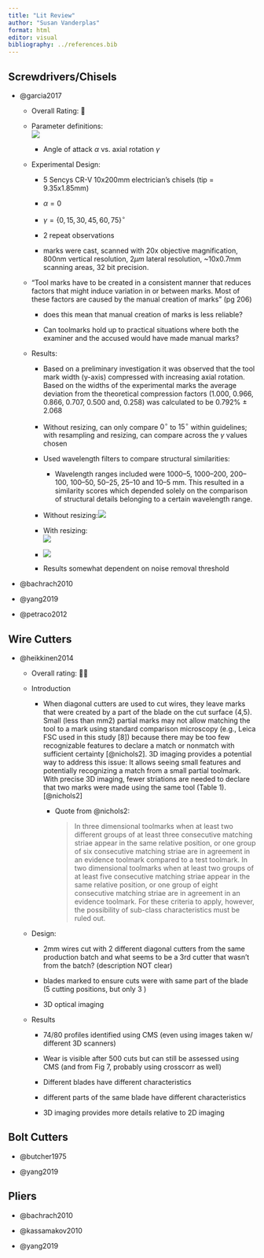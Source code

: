 ```yaml
---
title: "Lit Review"
author: "Susan Vanderplas"
format: html
editor: visual
bibliography: ../references.bib
---
```


## Screwdrivers/Chisels

-   @garcia2017

    -   Overall Rating: 🌈

    -   Parameter definitions:\
        ![](fig/Garcia_2017_fig1.png)

        -   Angle of attack $\alpha$ vs. axial rotation $\gamma$

    -   Experimental Design:

        -   5 Sencys CR-V 10x200mm electrician's chisels (tip = 9.35x1.85mm)

        -   $\alpha = 0$

        -   $\gamma = \{0, 15, 30, 45, 60, 75\}^\circ$

        -   2 repeat observations

        -   marks were cast, scanned with 20x objective magnification, 800nm vertical resolution, $2\mu m$ lateral resolution, \~10x0.7mm scanning areas, 32 bit precision.

    -   "Tool marks have to be created in a consistent manner that reduces factors that might induce variation in or between marks. Most of these factors are caused by the manual creation of marks" (pg 206)

        -   does this mean that manual creation of marks is less reliable?

        -   Can toolmarks hold up to practical situations where both the examiner and the accused would have made manual marks?

    -   Results:

        -   Based on a preliminary investigation it was observed that the tool mark width (y-axis) compressed with increasing axial rotation. Based on the widths of the experimental marks the average deviation from the theoretical compression factors (1.000, 0.966, 0.866, 0.707, 0.500 and, 0.258) was calculated to be 0.792% $\pm$ 2.068

        -   Without resizing, can only compare $0^\circ$ to $15^\circ$ within guidelines; with resampling and resizing, can compare across the $\gamma$ values chosen

        -   Used wavelength filters to compare structural similarities:

            -   Wavelength ranges included were 1000--5, 1000--200, 200--100, 100--50, 50--25, 25--10 and 10--5 mm. This resulted in a similarity scores which depended solely on the comparison of structural details belonging to a certain wavelength range.

        -   Without resizing:![](fig/Garcia_2017_tab1.png)

        -   With resizing:\
            ![](fig/Garcia_2017_tab2-3.png)

        -   ![](fig/Garcia_2017_fig12.png)

        -   Results somewhat dependent on noise removal threshold

-   @bachrach2010

-   @yang2019

-   @petraco2012

## Wire Cutters

-   @heikkinen2014

    -   Overall rating: 💩💩

    -   Introduction

        -   When diagonal cutters are used to cut wires, they leave marks that were created by a part of the blade on the cut surface (4,5). Small (less than mm2) partial marks may not allow matching the tool to a mark using standard comparison microscopy (e.g., Leica FSC used in this study \[8\]) because there may be too few recognizable features to declare a match or nonmatch with sufficient certainty [@nichols2]. 3D imaging provides a potential way to address this issue: It allows seeing small features and potentially recognizing a match from a small partial toolmark. With precise 3D imaging, fewer striations are needed to declare that two marks were made using the same tool (Table 1). [@nichols2]

            -   Quote from @nichols2:

                > In three dimensional toolmarks when at least two different groups of at least three consecutive matching striae appear in the same relative position, or one group of six consecutive matching striae are in agreement in an evidence toolmark compared to a test toolmark. In two dimensional toolmarks when at least two groups of at least five consecutive matching striae appear in the same relative position, or one group of eight consecutive matching striae are in agreement in an evidence toolmark. For these criteria to apply, however, the possibility of sub-class characteristics must be ruled out.

    -   Design:

        -   2mm wires cut with 2 different diagonal cutters from the same production batch and what seems to be a 3rd cutter that wasn't from the batch? (description NOT clear)

        -   blades marked to ensure cuts were with same part of the blade (5 cutting positions, but only 3 )

        -   3D optical imaging

    -   Results

        -   74/80 profiles identified using CMS (even using images taken w/ different 3D scanners)

        -   Wear is visible after 500 cuts but can still be assessed using CMS (and from Fig 7, probably using crosscorr as well)

        -   Different blades have different characteristics

        -   different parts of the same blade have different characteristics

        -   3D imaging provides more details relative to 2D imaging

## Bolt Cutters

-   @butcher1975

-   @yang2019

## Pliers

-   @bachrach2010

-   @kassamakov2010

-   @yang2019
